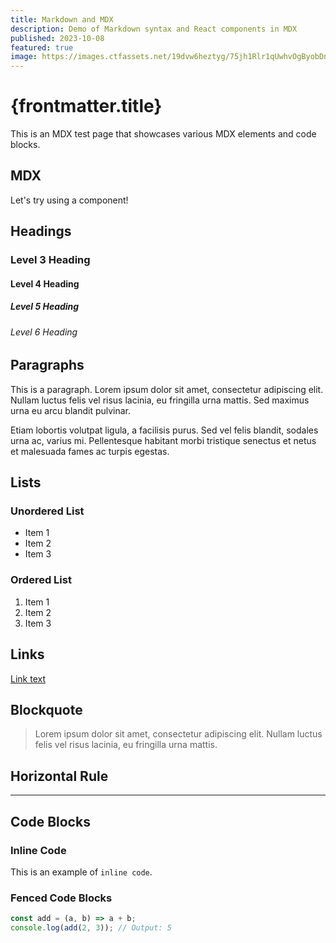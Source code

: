 ```yaml
---
title: Markdown and MDX
description: Demo of Markdown syntax and React components in MDX
published: 2023-10-08
featured: true
image: https://images.ctfassets.net/19dvw6heztyg/75jh1Rlr1qUwhvOgByobDn/7489b088b8c0e6565a9371baa6a1c937/community-platforms.jpeg?w=1440&q=75
---
```


# {frontmatter.title}

This is an MDX test page that showcases various MDX elements and code blocks.

## MDX

Let's try using a component!


<Counter />

## Headings

### Level 3 Heading

#### Level 4 Heading

##### Level 5 Heading

###### Level 6 Heading

## Paragraphs

This is a paragraph. Lorem ipsum dolor sit amet, consectetur adipiscing elit. Nullam luctus felis vel risus lacinia, eu fringilla urna mattis. Sed maximus urna eu arcu blandit pulvinar.

Etiam lobortis volutpat ligula, a facilisis purus. Sed vel felis blandit, sodales urna ac, varius mi. Pellentesque habitant morbi tristique senectus et netus et malesuada fames ac turpis egestas.

## Lists

### Unordered List

- Item 1
- Item 2
- Item 3

### Ordered List

1. Item 1
2. Item 2
3. Item 3

## Links

[Link text](https://example.com)

## Blockquote

> Lorem ipsum dolor sit amet, consectetur adipiscing elit. Nullam luctus felis vel risus lacinia, eu fringilla urna mattis.

## Horizontal Rule

---

## Code Blocks

### Inline Code

This is an example of `inline code`.

### Fenced Code Blocks

```javascript
const add = (a, b) => a + b;
console.log(add(2, 3)); // Output: 5
```
